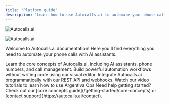 ```yaml
---
title: "Platform guide"
description: "Learn how to use Autocalls.ai to automate your phone calls with AI"
---
```


<img
  className="block dark:hidden"
  src="https://autocalls.ai/ogimage-en.jpg"
  alt="Autocalls.ai"
/>

<img
  className="hidden dark:block"
  src="https://autocalls.ai/ogimage-en.jpg"
  alt="Autocalls.ai"
/>

Welcome to Autocalls.ai documentation! Here you'll find everything you need to
automate your phone calls with AI assistants.

<CardGroup cols={2}>
  <Card title="Platform Guide" icon="book" color="#06df4b" href="/platform-guide/overview">
    Learn the core concepts of Autocalls.ai, including AI assistants, phone
    numbers, and call management.
  </Card>
  <Card title="No-Code Automation" icon="wand-magic-sparkles" color="pink" href="/automation-platform/introduction">
    Build powerful automation workflows without writing code using our visual
    editor.
  </Card>
  <Card title="API Reference" icon="code" color="blue" href="/api-reference/introduction">
    Integrate Autocalls.ai programmatically with our REST API and webhooks.
  </Card>
  <Card title="Video tutorials" icon="video" color="red" href="/automation-platform/tutorials/">
    Watch our video tutorials to learn how to use Argentiva Ops
  </Card>
</CardGroup>

<Note>
  Need help getting started? Check out our [core concepts
  guide](/getting-started/core-concepts) or [contact
  support](https://autocalls.ai/contact).
</Note>